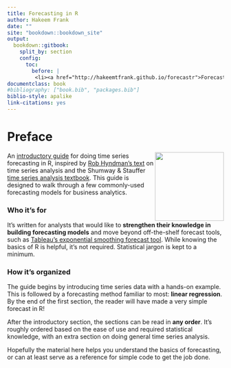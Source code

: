 ```yaml
---
title: Forecasting in R
author: Hakeem Frank
date: ""
site: "bookdown::bookdown_site"
output:
  bookdown::gitbook: 
    split_by: section 
    config:
      toc:
        before: |
         <li><a href="http://hakeemtfrank.github.io/forecastr">Forecasting in R</a></li>
documentclass: book
#bibliography: ["book.bib", "packages.bib"]
biblio-style: apalike
link-citations: yes
---
```



# Preface {-} 

<img src="media/forecastr_sticker.svg" height="160" align="right" />
 
An [introductory guide](https://hakeemtfrank.github.io/forecastr/) for doing time series forecasting in R, inspired by [Rob Hyndman's text](https://otexts.com/fpp2/) on time series analysis and the Shumway & Stauffer [time series analysis textbook](https://www.stat.pitt.edu/stoffer/tsa4/tsa4.pdf). This guide is designed to walk through a few commonly-used forecasting models for business analytics. 

### Who it's for {-}

It's written for analysts that would like to __strengthen their knowledge in building forecasting models__ and move beyond off-the-shelf forecast tools, such as [Tableau's exponential smoothing forecast tool](https://help.tableau.com/current/pro/desktop/en-us/forecasting.htm). While knowing the basics 
of R is helpful, it's not required. Statistical jargon is kept to a minimum.


### How it's organized {-}

The guide begins by introducing time series data with a hands-on example. This is followed
by a forecasting method familiar to most: __linear regression__. By the end of the first section, the reader will have made a very simple forecast in R! 


After the introductory section, the sections can be read in __any order__. It's roughly ordered based on the ease of use and required statistical knowledge, with an extra section on doing general time series analysis. 

Hopefully the material here helps you understand the basics of forecasting, or can at least serve as a reference for simple code to get the job done.

      
